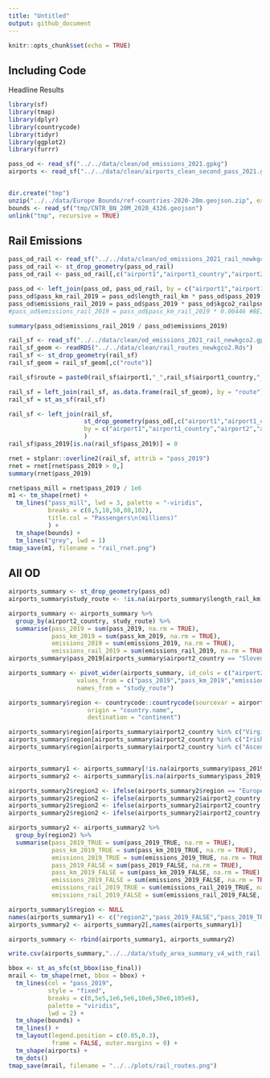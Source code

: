 ```yaml
---
title: "Untitled"
output: github_document
---
```


```r
knitr::opts_chunk$set(echo = TRUE)
```



## Including Code

Headline Results

```r
library(sf)
library(tmap)
library(dplyr)
library(countrycode)
library(tidyr)
library(ggplot2)
library(furrr)

pass_od <- read_sf("../../data/clean/od_emissions_2021.gpkg")
airports <- read_sf("../../data/clean/airports_clean_second_pass_2021.gpkg")



```

```r
dir.create("tmp")
unzip("../../data/Europe Bounds/ref-countries-2020-20m.geojson.zip", exdir = "tmp")
bounds <- read_sf("tmp/CNTR_BN_20M_2020_4326.geojson")
unlink("tmp", recursive = TRUE)
```

## Rail Emissions

```r
pass_od_rail <- read_sf("../../data/clean/od_emissions_2021_rail_newkgco2.gpkg")
pass_od_rail <- st_drop_geometry(pass_od_rail)
pass_od_rail <- pass_od_rail[,c("airport1","airport1_country","airport2","airport2_country","length_rail_km","kgco2_railpsngr")]

pass_od <- left_join(pass_od, pass_od_rail, by = c("airport1","airport1_country","airport2","airport2_country"))
pass_od$pass_km_rail_2019 = pass_od$length_rail_km * pass_od$pass_2019
pass_od$emissions_rail_2019 = pass_od$pass_2019 * pass_od$kgco2_railpsngr
#pass_od$emissions_rail_2019 = pass_od$pass_km_rail_2019 * 0.00446 #BEIS KgCO2e 2021 per pass km

summary(pass_od$emissions_rail_2019 / pass_od$emissions_2019)
```

```r
rail_sf <- read_sf("../../data/clean/od_emissions_2021_rail_newkgco2.gpkg")
rail_sf_geom <- readRDS("../../data/clean/rail_routes_newkgco2.Rds")
rail_sf <- st_drop_geometry(rail_sf)
rail_sf_geom = rail_sf_geom[,c("route")]

rail_sf$route = paste0(rail_sf$airport1,"_",rail_sf$airport1_country,"_", rail_sf$airport2,"_", rail_sf$airport2_country)

rail_sf = left_join(rail_sf, as.data.frame(rail_sf_geom), by = "route")
rail_sf = st_as_sf(rail_sf)

rail_sf <- left_join(rail_sf,
                     st_drop_geometry(pass_od[,c("airport1","airport1_country","airport2","airport2_country","pass_2019")]),
                     by = c("airport1","airport1_country","airport2","airport2_country")
                     )
rail_sf$pass_2019[is.na(rail_sf$pass_2019)] = 0

rnet = stplanr::overline2(rail_sf, attrib = "pass_2019")
rnet = rnet[rnet$pass_2019 > 0,]
summary(rnet$pass_2019)

```


```r
rnet$pass_mill = rnet$pass_2019 / 1e6
m1 <- tm_shape(rnet) +
  tm_lines("pass_mill", lwd = 3, palette = "-viridis",
           breaks = c(0,5,10,50,80,102),
           title.col = "Passengers\n(millions)"
           ) +
  tm_shape(bounds) +
  tm_lines("grey", lwd = 1)
tmap_save(m1, filename = "rail_rnet.png")
```

## All OD

```r

airports_summary <- st_drop_geometry(pass_od)
airports_summary$study_route <- !is.na(airports_summary$length_rail_km)

airports_summary <- airports_summary %>%
  group_by(airport2_country, study_route) %>%
  summarise(pass_2019 = sum(pass_2019, na.rm = TRUE),
            pass_km_2019 = sum(pass_km_2019, na.rm = TRUE),
            emissions_2019 = sum(emissions_2019, na.rm = TRUE),
            emissions_rail_2019 = sum(emissions_rail_2019, na.rm = TRUE))
airports_summary$pass_2019[airports_summary$airport2_country == "Slovenia" & airports_summary$pass_2019 == 0] <- NA

airports_summary <- pivot_wider(airports_summary, id_cols = c("airport2_country"),
                   values_from = c("pass_2019","pass_km_2019","emissions_2019","emissions_rail_2019"),
                   names_from = "study_route")

airports_summary$region <- countrycode::countrycode(sourcevar = airports_summary$airport2_country,
                      origin = "country.name",
                      destination = "continent")

airports_summary$region[airports_summary$airport2_country %in% c("Virgin Islands (U.s.a)")] <- "Americas"
airports_summary$region[airports_summary$airport2_country %in% c("Irish Republic", "Kosovo")] <- "Europe"
airports_summary$region[airports_summary$airport2_country %in% c("Ascension Island","Somali Republic")] <- "Africa"


airports_summary1 <- airports_summary[!is.na(airports_summary$pass_2019_TRUE),]
airports_summary2 <- airports_summary[is.na(airports_summary$pass_2019_TRUE),]

airports_summary2$region2 <- ifelse(airports_summary2$region == "Europe","Europe","World")
airports_summary2$region2 <- ifelse(airports_summary2$airport2_country == "Irish Republic","Irish Republic",airports_summary2$region2)
airports_summary2$region2 <- ifelse(airports_summary2$airport2_country == "Portugal","Portugal",airports_summary2$region2)
airports_summary2$region2 <- ifelse(airports_summary2$airport2_country == "Greece","Greece",airports_summary2$region2)

airports_summary2 <- airports_summary2 %>%
  group_by(region2) %>%
  summarise(pass_2019_TRUE = sum(pass_2019_TRUE, na.rm = TRUE),
            pass_km_2019_TRUE = sum(pass_km_2019_TRUE, na.rm = TRUE),
            emissions_2019_TRUE = sum(emissions_2019_TRUE, na.rm = TRUE),
            pass_2019_FALSE = sum(pass_2019_FALSE, na.rm = TRUE),
            pass_km_2019_FALSE = sum(pass_km_2019_FALSE, na.rm = TRUE),
            emissions_2019_FALSE = sum(emissions_2019_FALSE, na.rm = TRUE),
            emissions_rail_2019_TRUE = sum(emissions_rail_2019_TRUE, na.rm = TRUE),
            emissions_rail_2019_FALSE = sum(emissions_rail_2019_FALSE, na.rm = TRUE))

airports_summary1$region <- NULL
names(airports_summary1) <- c("region2","pass_2019_FALSE","pass_2019_TRUE","pass_km_2019_FALSE", "pass_km_2019_TRUE","emissions_2019_FALSE","emissions_2019_TRUE","emissions_rail_2019_FALSE","emissions_rail_2019_TRUE")
airports_summary2 <- airports_summary2[,names(airports_summary1)]

airports_summary <- rbind(airports_summary1, airports_summary2)

write.csv(airports_summary,"../../data/study_area_summary_v4_with_rail.csv")

```




```r
bbox <- st_as_sfc(st_bbox(iso_final))
mrail <- tm_shape(rnet, bbox = bbox) +
  tm_lines(col = "pass_2019", 
           style = "fixed", 
           breaks = c(0,5e5,1e6,5e6,10e6,50e6,105e6),
           palette = "viridis",
           lwd = 2) +
  tm_shape(bounds) +
  tm_lines() +
  tm_layout(legend.position = c(0.05,0.3),
            frame = FALSE, outer.margins = 0) +
  tm_shape(airports) +
  tm_dots()
tmap_save(mrail, filename = "../../plots/rail_routes.png")



```


